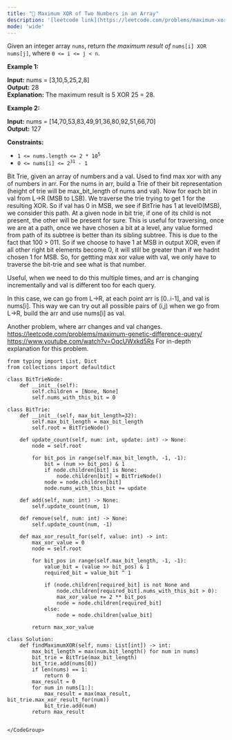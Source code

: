 ```yaml
---
title: "🧀 Maximum XOR of Two Numbers in an Array"
description: '[leetcode link](https://leetcode.com/problems/maximum-xor-of-two-numbers-in-an-array/description/)'
mode: 'wide'
---
```

<Tabs>
  <Tab title="Question" icon="circle-question" iconType="regular">
    <Card>
      <p>Given an integer array <code>nums</code>, return <em>the maximum result of </em><code>nums[i] XOR nums[j]</code>, where <code>0 &lt;= i &lt;= j &lt; n</code>.</p>   <p><strong class="example">Example 1:</strong></p>   <strong>Input:</strong> nums = [3,10,5,25,2,8] <br/> <strong>Output:</strong> 28 <br/> <strong>Explanation:</strong> The maximum result is 5 XOR 25 = 28.   <p><strong class="example">Example 2:</strong></p>   <strong>Input:</strong> nums = [14,70,53,83,49,91,36,80,92,51,66,70] <br/> <strong>Output:</strong> 127    <p><strong>Constraints:</strong></p>  <ul>  <li><code>1 &lt;= nums.length &lt;= 2 * 10<sup>5</sup></code></li>  <li><code>0 &lt;= nums[i] &lt;= 2<sup>31</sup> - 1</code></li> </ul> 
    </Card>
  </Tab>
  <Tab title="Solution" icon="lightbulb" iconType="regular" >
    <Card>
      Bit Trie, given an array of numbers and a val. Used to find max xor with any of numbers in arr. For the nums in arr, build a Trie of their bit representation (height of trie will be max_bit_length of nums and val). Now for each bit in val from L-&gt;R (MSB to LSB). We traverse the trie trying to get 1 for the resulting XOR. So if val has 0 in MSB, we see if BitTrie has 1 at level0(MSB), we consider this path. At a given node in bit trie, if one of its child is not present, the other will be present for sure. This is useful for traversing, once we are at a path, once we have chosen a bit at a level, any value formed from path of its subtree is better than its sibling subtree. This is due to the fact that 100 &gt; 011. So if we choose to have 1 at MSB in output XOR, even if all other right bit elements become 0, it will still be greater than if we hadnt chosen 1 for MSB. So, for gettting max xor value with val, we only have to traverse the bit-trie and see what is that number. 


Useful, when we need to do this multiple times, and arr is changing incrementally and val is different too for each query.

In this case, we can go from L-&gt;R, at each point arr is [0..i-1], and val is nums[i]. This way we can try out all possible pairs of (i,j) when we go from L-&gt;R, build the arr and use nums[i] as val.

Another problem, where arr changes and val changes.
https://leetcode.com/problems/maximum-genetic-difference-query/ 
https://www.youtube.com/watch?v=OqcUWxkd5Rs For in-depth explanation for this problem.
</Card>
  <Expandable title="code">
    <CodeGroup dropdown>
```python3 title="Maximum XOR of Two Numbers in an Array" lines
from typing import List, Dict
from collections import defaultdict

class BitTrieNode:
    def __init__(self):
        self.children = [None, None]
        self.nums_with_this_bit = 0

class BitTrie:
    def __init__(self, max_bit_length=32):
        self.max_bit_length = max_bit_length
        self.root = BitTrieNode()
    
    def update_count(self, num: int, update: int) -> None:
        node = self.root
        
        for bit_pos in range(self.max_bit_length, -1, -1):
            bit = (num >> bit_pos) & 1
            if node.children[bit] is None:
                node.children[bit] = BitTrieNode()
            node = node.children[bit]
            node.nums_with_this_bit += update
    
    def add(self, num: int) -> None:
        self.update_count(num, 1)
    
    def remove(self, num: int) -> None:
        self.update_count(num, -1)
    
    def max_xor_result_for(self, value: int) -> int:
        max_xor_value = 0
        node = self.root
        
        for bit_pos in range(self.max_bit_length, -1, -1):
            value_bit = (value >> bit_pos) & 1
            required_bit = value_bit ^ 1
            
            if (node.children[required_bit] is not None and 
                node.children[required_bit].nums_with_this_bit > 0):
                max_xor_value += 2 ** bit_pos
                node = node.children[required_bit]
            else:
                node = node.children[value_bit]
                
        return max_xor_value

class Solution:
    def findMaximumXOR(self, nums: List[int]) -> int:
        max_bit_length = max(num.bit_length() for num in nums)
        bit_trie = BitTrie(max_bit_length)
        bit_trie.add(nums[0])
        if len(nums) == 1:
            return 0
        max_result = 0
        for num in nums[1:]:
            max_result = max(max_result, bit_trie.max_xor_result_for(num))
            bit_trie.add(num)
        return max_result
                
```
    </CodeGroup>
  </Expandable>
  </Tab>
</Tabs>
